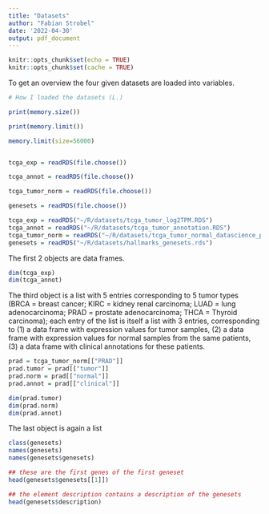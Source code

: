 ```yaml
---
title: "Datasets"
author: "Fabian Strobel"
date: '2022-04-30'
output: pdf_document
---
```


```r
knitr::opts_chunk$set(echo = TRUE)
knitr::opts_chunk$set(cache = TRUE)
```

To get an overview the four given datasets are loaded into variables.

```r
# How I loaded the datasets (L.)

print(memory.size())

print(memory.limit())

memory.limit(size=56000) 


tcga_exp = readRDS(file.choose())

tcga_annot = readRDS(file.choose())

tcga_tumor_norm = readRDS(file.choose())

genesets = readRDS(file.choose())
```

```r
tcga_exp = readRDS("~/R/datasets/tcga_tumor_log2TPM.RDS")
tcga_annot = readRDS("~/R/datasets/tcga_tumor_annotation.RDS")
tcga_tumor_norm = readRDS("~/R/datasets/tcga_tumor_normal_datascience_proj_2022.RDS")
genesets = readRDS("~/R/datasets/hallmarks_genesets.rds")
```

The first 2 objects are data frames.
```r
dim(tcga_exp)
dim(tcga_annot)
```

The third object is a list with 5 entries corresponding to 5 tumor types (BRCA = breast cancer; KIRC = kidney renal carcinoma; LUAD = lung adenocarcinoma; PRAD = prostate adenocarcinoma; THCA = Thyroid carcinoma); each entry of the list is itself a list with 3 entries, corresponding to (1) a data frame with expression values for tumor samples, (2) a data frame with expression values for normal samples from the same patients, (3) a data frame with clinical annotations for these patients.
```r
prad = tcga_tumor_norm[["PRAD"]]
prad.tumor = prad[["tumor"]]
prad.norm = prad[["normal"]]
prad.annot = prad[["clinical"]]

dim(prad.tumor)
dim(prad.norm)
dim(prad.annot)
```

The last object is again a list
```r
class(genesets)
names(genesets)
names(genesets$genesets)

## these are the first genes of the first geneset
head(genesets$genesets[[1]])

## the element description contains a description of the genesets
head(genesets$description)
```